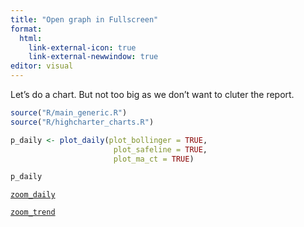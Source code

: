 ```yaml
---
title: "Open graph in Fullscreen"
format:
  html:
    link-external-icon: true
    link-external-newwindow: true
editor: visual
---
```


Let's do a chart. But not too big as we don't want to cluter the report.

```r

source("R/main_generic.R")
source("R/highcharter_charts.R")

```

```r

p_daily <- plot_daily(plot_bollinger = TRUE, 
                       plot_safeline = TRUE,
                       plot_ma_ct = TRUE)

p_daily
```

<p><a href="file:///Users/benj/Desktop/Montreux_backtest/output/charts/lvmh_daily.html" target="_blank" data-menubar="no" data-scrollbars="yes" data-resizable="yes" data-top="500" data-left="500" width="1200" height="600" data-toolbar="no"><code>zoom_daily</code></a></p>

<p><a href="file:///Users/benj/Desktop/Montreux_backtest/output/charts/lvmh_trend.html" target="_blank" data-menubar="no" data-scrollbars="yes" data-resizable="yes" data-top="500" data-left="500" width="1200" height="600" data-toolbar="no"><code>zoom_trend</code></a></p>
